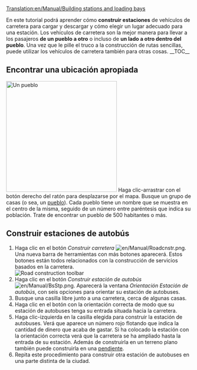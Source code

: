 [[Translation:en/Manual/Building stations and loading bays]]
{{es/Manual/Tutorial/Tutorial}}

En este tutorial podrá aprender cómo '''construir estaciones''' de vehículos de carretera para cargar y descargar y cómo elegir un lugar adecuado para una estación. Los vehículos de carretera son la mejor manera para llevar a los pasajeros '''de un pueblo a otro''' o incluso de '''un lado a otro dentro del pueblo'''. Una vez que le pille el truco a la construcción de rutas sencillas, puede utilizar los vehículos de carretera también para otras cosas.
__TOC__
==Encontrar una ubicación apropiada==
[[File:es/Manual/Tutorial bus 1.png|thumb|300px|left|Un pueblo]]
Haga clic-arrastrar con el botón derecho del ratón para desplazarse por el mapa. Busque un grupo de casas (o sea, un [[es/Manual/Pueblo|pueblo]]). Cada pueblo tiene un nombre que se muestra en el centro de la misma, seguido de un número entre paréntesis que indica su población. Trate de encontrar un pueblo de 500 habitantes o más.<br clear="left" />

==Construir estaciones de autobús==
# Haga clic en el botón ''Construir carretera'' [[File:en/Manual/Roadcnstr.png]]. Una nueva barra de herramientas con más botones aparecerá. Estos botones están todos relacionados con la construcción de servicios basados en la carretera.<br/>[[File:es/Manual/Road construction.png|none|frame|Road construction toolbar]]
# Haga clic en el botón ''Construir estación de autobús'' [[File:en/Manual/BsStp.png]]. Aparecerá la ventana ''Orientación Estación de autobús'', con seis opciones para orientar su estación de autobuses.
# Busque una casilla libre junto a una carretera, cerca de algunas casas.
# Haga clic en el botón con la orientación correcta de modo que su estación de autobuses tenga su entrada situada hacia la carretera.
# Haga clic-izquierda en la casilla elegida para construir la estación de autobuses. Verá que aparece un número rojo flotando que indica la cantidad de dinero que acaba de gastar. Si ha colocado la estación con la orientación correcta verá que la carretera se ha ampliado hasta la entrada de su estación. Además de construirla en un terreno plano también puede construirla en una [[es/Archive/Manual/Settings/Construir en pendientes|pendiente]].
#  Repita este procedimiento para construir otra estación de autobuses en una parte distinta de la ciudad.